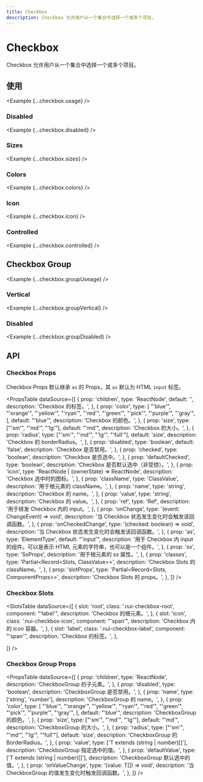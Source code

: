 ```yaml
---
title: Checkbox
description: Checkbox 允许用户从一个集合中选择一个或多个项目。
---
```



# Checkbox

Checkbox 允许用户从一个集合中选择一个或多个项目。

<ComponentLinks component='checkbox' ariaCompatible />

## 使用

<Example {...checkbox.usage} />

### Disabled

<Example {...checkbox.disabled} />

### Sizes

<Example {...checkbox.sizes} />

### Colors

<Example {...checkbox.colors} />

### Icon

<Example {...checkbox.icon} />

### Controlled

<Example {...checkbox.controlled} />

## Checkbox Group

<Example {...checkbox.groupUseage} />

### Vertical

<Example {...checkbox.groupVertical} />

### Disabled

<Example {...checkbox.groupDisabled} />

## API

### Checkbox Props

Checkbox Props 默认继承 `as` 的 Props，其 `as` 默认为 HTML `input` 标签。

<PropsTable
  dataSource={[
    {
      prop: 'children',
      type: 'ReactNode',
      default: '',
      description: 'Checkbox 的标签。',
    },
    {
      prop: 'color',
      type: [
        "'blue'",
        "'orange'",
        "'yellow'",
        "'ryan'",
        "'red'",
        "'green'",
        "'pick'",
        "'purple'",
        "'gray'",
      ],
      default: "'blue'",
      description: 'Checkbox 的颜色。',
    },
    {
      prop: 'size',
      type: ["'sm'", "'md'", "'lg'"],
      default: "'md'",
      description: 'Checkbox 的大小。',
    },
    {
      prop: 'radius',
      type: ["'sm'", "'md'", "'lg'", "'full'"],
      default: 'size',
      description: 'Checkbox 的 borderRadius。',
    },
    {
      prop: 'disabled',
      type: 'boolean',
      default: 'false',
      description: 'Checkbox 是否禁用。',
    },
    {
      prop: 'checked',
      type: 'boolean',
      description: 'Checkbox 是否选中。',
    },
    {
      prop: 'defaultChecked',
      type: 'boolean',
      description: 'Checkbox 是否默认选中（非受控）。',
    },
    {
      prop: 'icon',
      type: 'ReactNode | (ownerState) => ReactNode',
      description: 'Checkbox 选中时的图标。',
    },
    {
      prop: 'className',
      type: 'ClassValue',
      description: '用于根元素的 className。',
    },
    {
      prop: 'name',
      type: 'string',
      description: 'Checkbox 的 name。',
    },
    {
      prop: 'value',
      type: 'string',
      description: 'Checkbox 的 value。',
    },
    {
      prop: 'ref',
      type: 'Ref',
      description: '用于转发 Checkbox 内的 input。',
    },
    {
      prop: 'onChange',
      type: '(event: ChangeEvent<HTMLInputElement>) => void',
      description: '当 Checkbox 状态发生变化时会触发该回调函数。',
    },
    {
      prop: 'onCheckedChange',
      type: '(checked: boolean) => void',
      description: '当 Checkbox 状态发生变化时会触发该回调函数。',
    },
    {
      prop: 'as',
      type: 'ElementType',
      default: "'input'",
      description:
        '用于 Checkbox 内 input 的组件。可以是表示 HTML 元素的字符串，也可以是一个组件。',
    },
    {
      prop: 'sx',
      type: 'SxProps<CheckboxOwnerState>',
      description: '用于根元素的 sx 属性。',
    },
    {
      prop: 'classes',
      type: 'Partial<Record<Slots, ClassValue>>',
      description: 'Checkbox Slots 的 className。',
    },
    {
      prop: 'slotProps',
      type: 'Partial<Record<Slots, ComponentProps>>',
      description: 'Checkbox Slots 的 props。',
    },
  ]}
/>

### Checkbox Slots

<SlotsTable
  dataSource={[
    {
      slot: 'root',
      class: '.nui-checkbox-root',
      component: "'label'",
      description: 'Checkbox 的根元素。',
    },
    {
      slot: 'icon',
      class: '.nui-checkbox-icon',
      component: "'span'",
      description: 'Checkbox 内的 icon 容器。',
    },
    {
      slot: 'label',
      class: '.nui-checkbox-label',
      component: "'span'",
      description: 'Checkbox 的标签。',
    },

]}
/>

### Checkbox Group Props

<PropsTable
  dataSource={[
    {
      prop: 'children',
      type: 'ReactNode',
      description: 'CheckboxGroup 的子元素。',
    },
    {
      prop: 'disabled',
      type: 'boolean',
      description: 'CheckboxGroup 是否禁用。',
    },
    {
      prop: 'name',
      type: ['string', 'number'],
      description: 'CheckboxGroup 的 name。',
    },
    {
      prop: 'color',
      type: [
        "'blue'",
        "'orange'",
        "'yellow'",
        "'ryan'",
        "'red'",
        "'green'",
        "'pick'",
        "'purple'",
        "'gray'",
      ],
      default: "'blue'",
      description: 'CheckboxGroup 的颜色。',
    },
    {
      prop: 'size',
      type: ["'sm'", "'md'", "'lg'"],
      default: "'md'",
      description: 'CheckboxGroup 的大小。',
    },
    {
      prop: 'radius',
      type: ["'sm'", "'md'", "'lg'", "'full'"],
      default: 'size',
      description: 'CheckboxGroup 的 BorderRadius。',
    },
    {
      prop: 'value',
      type: ['T extends (string | number)[]'],
      description: 'CheckboxGroup 指定选中的值。',
    },
    {
      prop: 'defaultValue',
      type: ['T extends (string | number)[]'],
      description: 'CheckboxGroup 默认选中的值。',
    },
    {
      prop: 'onValueChange',
      type: '(value: T[]) => void',
      description: '当 CheckboxGroup 的值发生变化时触发回调函数。',
    },
  ]}
/>
